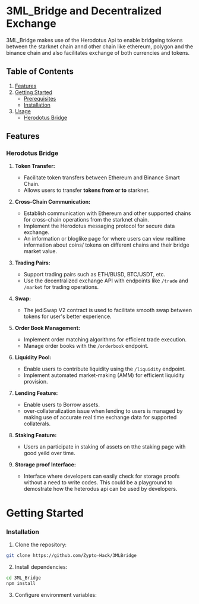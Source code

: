 # 3ML_Bridge and Decentralized Exchange

 3ML_Bridge  makes use of the Herodotus Api to enable bridgeing tokens between the starknet chain annd other chain like ethereum, polygon and the binance chain and also facilitates exchange of both currencies and tokens.

## Table of Contents

1. [Features](#features)
2. [Getting Started](#getting-started)
    - [Prerequisites](#prerequisites)
    - [Installation](#installation)
3. [Usage](#usage)
    - [Herodotus Bridge](#herodotus-bridge)

## Features

### Herodotus Bridge

1. **Token Transfer:**
    - Facilitate token transfers between Ethereum and Binance Smart Chain.
    - Allows users to transfer **tokens from or to** starknet.

2. **Cross-Chain Communication:**
    - Establish communication with Ethereum and other supported chains for cross-chain operations from the starknet chain.
    - Implement the Herodotus messaging protocol for secure data exchange.
    - An information or bloglike page for where users can view realtime information about coins/ tokens  on different chains and their bridge market value.

3. **Trading Pairs:**
    - Support trading pairs such as ETH/BUSD, BTC/USDT, etc.
    - Use the decentralized exchange API with endpoints like `/trade` and `/market` for trading operations.
4. **Swap:**
    - The jediSwap V2 contract is used to facilitate smooth swap between tokens for user's better experience.

5. **Order Book Management:**
    - Implement order matching algorithms for efficient trade execution.
    - Manage order books with the `/orderbook` endpoint.

6. **Liquidity Pool:**
    - Enable users to contribute liquidity using the `/liquidity` endpoint.
    - Implement automated market-making (AMM) for efficient liquidity provision.

7. **Lending Feature:**
    - Enable users to Borrow assets.
    - over-collateralization issue when lending to users is managed by making use of accurate real time exchange data for supported collaterals.

8. **Staking Feature:**
    - Users an participate in staking of assets on tthe staking page with good yeild over time.

9. **Storage proof Interface:**
    - Interface where developers can easily check for storage proofs without a need to write codes. This could be a playground to demostrate how the heterodus api can be used by developers.

# Getting Started

### Installation

1. Clone the repository:

```bash
git clone https://github.com/Zypto-Hack/3MLBridge
```

2. Install dependencies:

```bash
cd 3ML_Bridge
npm install
```

3. Configure environment variables:
